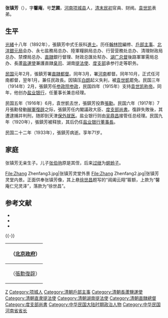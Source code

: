 {{明清人物信息框
| 姓名 = 張鎮芳
| 原名 =
| 圖片名稱 = 
| 圖片大小 = 220px
| 圖片說明 = 
| 最高職務 = 湖南提法使
| 國家 = 大清
| 爵位 =
| 籍貫 = [[河南|河南]][[項城縣|項城縣]]
| 族裔 = 漢族
| 旗籍 = 
| 字號 = 字馨庵，號芝圃
| 室名 = 
| 諡號 = 
| 出生日期 = {{QING-1862}}[[同治|同治]]二年（1863年）
| 出生地點 = 
| 逝世日期 = {{ROC-1928}}二十二年（1933年）
| 逝世地點 = 
| 墓葬 =
| 配偶 =
| 親屬 = 
| 出身 = 
*光緒十八年（1892年）壬辰科進士出身
| 經歷 = 
| 著作 =
}}

'''张镇芳'''（{{bd|1863年||1933年|catIdx=Z张}}），字'''馨庵'''，号'''芝圃'''，[[河南|河南]][[项城县|项城县]]人，[[清末|清末]][[民初|民初]]官員、财阀。[[袁世凯|袁世凯]]表弟。

== 生平 ==
[[光緒|光緒]]十八年（1892年），張鎮芳中式壬辰科[[進士|進士]]。历任[[翰林院|翰林院]]編修、[[户部_(官署)|戶部]][[主事|主事]]、[[北洋銀元局|北洋銀元局]]会办、永七盐務局总办、陸軍糧餉局总办、行营营務处总办、清理財政局总办、禁煙局总办、[[直隷省|直隷]]銀行督理、財政总匯处幇办、[[湖广总督|湖广总督]]後路軍軍需局总办、長蘆[[盐運使|盐運使]]兼護直隷[[臬司|臬司]]、湖南[[提法使|提法使]]、[[度支部|度支部]]承参行走等职务。

[[民国紀元|民国]]元年2月，張鎮芳署[[直隷省_(中華民国)|直隷]][[都督|都督]]。同年3月，署[[河南省_(中華民国)|河南]]都督。同年10月，正式任河南都督，翌年1月，兼任民政長。因镇压[[白朗_(农民起义领袖)|白朗]]起义失利，被[[袁世凱|袁世凱]]罷免。民国三年（1914年）2月，張鎮芳任[[参政院|参政院]][[参政|参政]]，民国四年（1915年）支持[[袁世凯称帝|袁世凯称帝]]。同年，他创办[[盐业银行|盐业银行]]，任董事长兼总经理。

民国五年（1916年）6月，袁世凱去世，張鎮芳投靠[[張勳|張勳]]。民国六年（1917年）7月張勳發動[[辮軍復辟|辮軍復辟]]之际，張鎮芳任内閣議政大臣、[[度支部|度支部]][[尚書|尚書]]。復辟失敗後，其遭逮捕并判刑，随即到天津[[保外就医|保外就医]]。盐业银行则由[[吴鼎昌|吴鼎昌]]接管任总经理。民国九年（1920年），張鎮芳被释放，其后仍任[[盐业银行|盐业银行]][[董事長|董事長]]。

民国二十二年（1933年），張鎮芳病逝。享年71岁。

== 家庭 ==
张镇芳无亲生子。儿子[[张伯驹|张伯驹]]原是其侄，后来[[过继|过继]]为[[螟蛉子|螟蛉子]]。

<gallery>
File:Zhang Zhenfang3.jpg|张镇芳灵堂外景
File:Zhang Zhenfang2.jpg|张镇芳灵堂内景。正面供奉张镇芳像，其上悬[[徐世昌|徐世昌]]题写的“阊阖云翔”匾额，上款为“馨庵仁兄灵泽”，落款为“徐世昌”。
</gallery>

== 参考文献 ==
{{commonscat|Zhang Zhenfang}}
{{refbegin}}
* <span style="font-size:90%;">{{Cite book<!--|和書-->|author = 来新夏等|title = 北洋軍閥史 下冊|year = 2000|publisher =  [[南開大学|南開大学]]出版社|isbn = 7-310-01517-7}}</span>
* <span style="font-size:90%;">{{Cite book<!--|和書-->|author = 徐友春主編|title = 民国人物大辞典 増訂版|year = 2007|publisher = 河北人民出版社|isbn = 978-7-202-03014-1}}</span>
* <span style="font-size:90%;">{{Cite book<!--|和書-->|author = 劉寿林等編|title = 民国職官年表|year = 1995|publisher = [[中華書局|中華書局]]|isbn = 7-101-01320-1}}</span>
{{refend}}
{{-}}
{| class="wikitable" style="margin:0 auto"
|- 
!　{{CHN1912}}（[[中华民国北京政府|北京政府]]）
{{先代次代|[[河南省_(中華民国)|河南]]都督|<small>1912年3月 - 1914年2月<br>（至1912年10月署理）</small>|[[齐耀琳|齐耀琳]]|[[段祺瑞|段祺瑞]]}}
|- 
!　{{QIN1890}}（[[張勳復辟|張勳復辟]]）
{{先代次代|内閣議政大臣<br>兼度支部尚書|<small>1917年7月</small>|（創設）|（废止）}}
|}

{{光緒十八年壬辰科殿試金榜}}
{{袁世凯十三太保}}
{{河南行政长官|北}}

{{Authority control}}
{{DEFAULTSORT:Zhang張}}
[[Category:张姓|Z]]
[[Category:项城人|Category:项城人]]
[[Category:清朝戶部主事|Category:清朝戶部主事]]
[[Category:清朝長蘆鹽運使|Category:清朝長蘆鹽運使]]
[[Category:清朝直隶提法使|Category:清朝直隶提法使]]
[[Category:清朝湖南提法使|Category:清朝湖南提法使]]
[[Category:清朝直隸總督|Category:清朝直隸總督]]
[[Category:度支部尚書|Category:度支部尚書]]
[[Category:中华民国大陆时期政治人物|Category:中华民国大陆时期政治人物]]
[[Category:中华民国河南省省长|Category:中华民国河南省省长]]